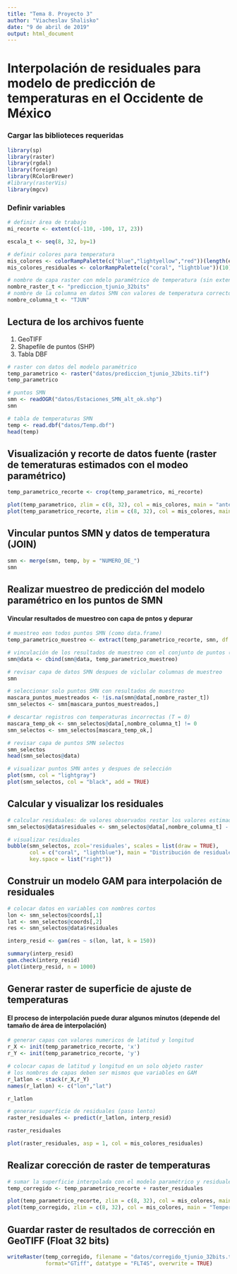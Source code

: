---
title: "Tema 8. Proyecto 3"
author: "Viacheslav Shalisko"
date: "9 de abril de 2019"
output: html_document
---

# Interpolación de residuales para modelo de predicción de temperaturas en el Occidente de México

### Cargar las biblioteces requeridas

```{r}
library(sp)
library(raster)
library(rgdal)
library(foreign)
library(RColorBrewer)
#library(rasterVis)
library(mgcv)
```

### Definir variables 

```{r}
# definir área de trabajo
mi_recorte <- extent(c(-110, -100, 17, 23))

escala_t <- seq(8, 32, by=1)

# definir colores para temperatura
mis_colores <- colorRampPalette(c("blue","lightyellow","red"))(length(escala_t)-1)
mis_colores_residuales <- colorRampPalette(c("coral", "lightblue"))(10)

# nombre de capa raster con mdelo paramétrico de temperatura (sin extensión)
nombre_raster_t <- "prediccion_tjunio_32bits"
# nombre de la columna en datos SMN con valores de temperatura correctos
nombre_columna_t <- "TJUN"
```

## Lectura de los archivos fuente
1) GeoTIFF
2) Shapefile de puntos (SHP)
3) Tabla DBF

```{r}
# raster con datos del modelo paramétrico
temp_parametrico <- raster("datos/prediccion_tjunio_32bits.tif")
temp_parametrico

# puntos SMN
smn <- readOGR("datos/Estaciones_SMN_alt_ok.shp")
smn

# tabla de temperaturas SMN
temp <- read.dbf("datos/Temp.dbf")
head(temp)
```

## Visualización y recorte de datos fuente (raster de temeraturas estimados con el modeo paramétrico)

```{r}
temp_parametrico_recorte <- crop(temp_parametrico, mi_recorte)

plot(temp_parametrico, zlim = c(8, 32), col = mis_colores, main = "antes de recorte")
plot(temp_parametrico_recorte, zlim = c(8, 32), col = mis_colores, main = "despues de recorte")
```

## Vincular puntos SMN y datos de temperatura (JOIN)

```{r}
smn <- merge(smn, temp, by = "NUMERO_DE_")
smn
```

## Realizar muestreo de predicción del modelo paramétrico en los puntos de SMN
#### Vincular resultados de muestreo con capa de pntos y depurar

```{r}
# muestreo eon todos puntos SMN (como data.frame)
temp_parametrico_muestreo <- extract(temp_parametrico_recorte, smn, df = TRUE)

# vinculación de los resultados de muestreo con el conjunto de puntos (su tabla de atributos)
smn@data <- cbind(smn@data, temp_parametrico_muestreo)

# revisar capa de datos SMN despues de viclular columnas de muestreo
smn

# seleccionar solo puntos SMN con resultados de muestreo
mascara_puntos_muestreados <- !is.na(smn@data[,nombre_raster_t])
smn_selectos <- smn[mascara_puntos_muestreados,]

# descartar registros con temperaturas incorrectas (T = 0)
mascara_temp_ok <- smn_selectos@data[,nombre_columna_t] != 0
smn_selectos <- smn_selectos[mascara_temp_ok,]

# revisar capa de puntos SMN selectos
smn_selectos
head(smn_selectos@data)

# visualizar puntos SMN antes y despues de selección
plot(smn, col = "lightgray")
plot(smn_selectos, col = "black", add = TRUE)
```

## Calcular y visualizar los residuales

```{r}
# calcular residuales: de valores observados restar los valores estimados con el modelo paramétriico 
smn_selectos@data$residuales <- smn_selectos@data[,nombre_columna_t] - smn_selectos@data[,nombre_raster_t]

# visualizar residuales
bubble(smn_selectos, zcol='residuales', scales = list(draw = TRUE),
       col = c("coral", "lightblue"), main = "Distribución de residuales",
       key.space = list("right"))
```

## Construir un modelo GAM para interpolación de residuales 

```{r}
# colocar datos en variables con nombres cortos
lon <- smn_selectos@coords[,1]
lat <- smn_selectos@coords[,2]
res <- smn_selectos@data$residuales

interp_resid <- gam(res ~ s(lon, lat, k = 150))

summary(interp_resid)
gam.check(interp_resid)
plot(interp_resid, n = 1000)
```

## Generar raster de superficie de ajuste de temperaturas
#### El proceso de interpolación puede durar algunos minutos (depende del tamaño de área de interpolación)

```{r}
# generar capas con valores numericos de latitud y longitud
r_X <- init(temp_parametrico_recorte, 'x')
r_Y <- init(temp_parametrico_recorte, 'y')

# colocar capas de latitud y longitud en un solo objeto raster
# los nombres de capas deben ser mismos que variables en GAM
r_latlon <- stack(r_X,r_Y)
names(r_latlon) <- c("lon","lat")

r_latlon

# generar superficie de residuales (paso lento)
raster_residuales <- predict(r_latlon, interp_resid)

raster_residuales

plot(raster_residuales, asp = 1, col = mis_colores_residuales)
```

## Realizar corección de raster de temperaturas

```{r}
# sumar la superficie interpolada con el modelo paramétrico y residuales interpolados
temp_corregido <- temp_parametrico_recorte + raster_residuales

plot(temp_parametrico_recorte, zlim = c(8, 32), col = mis_colores, main = "Temperaturas sin corrección")
plot(temp_corregido, zlim = c(8, 32), col = mis_colores, main = "Temperaturas despues de corrección")
```


## Guardar raster de resultados de corrección en GeoTIFF (Float 32 bits)

```{r}
writeRaster(temp_corregido, filename = "datos/corregido_tjunio_32bits.tif", 
            format="GTiff", datatype = "FLT4S", overwrite = TRUE)
    
```